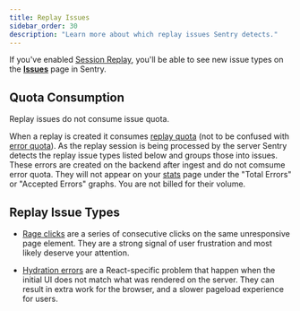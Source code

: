```yaml
---
title: Replay Issues
sidebar_order: 30
description: "Learn more about which replay issues Sentry detects."
---
```


If you've enabled [Session Replay](/product/explore/session-replay/), you'll be able to see new issue types on the [**Issues**](https://sentry.io/orgredirect/organizations/:orgslug/issues/) page in Sentry.

## Quota Consumption

<Note>
Replay issues do not consume issue quota.
</Note>

When a replay is created it consumes [replay quota](/pricing/quotas/manage-replay-quota/) (not to be confused with [error quota](/pricing/quotas/manage-event-stream-guide/)). As the replay session is being processed by the server Sentry detects the replay issue types listed below and groups those into issues. These errors are created on the backend after ingest and do not comsume error quota. They will not appear on your [stats](https://sentry.io/orgredirect/organizations/:orgslug/stats/) page under the "Total Errors" or "Accepted Errors" graphs. You are not billed for their volume.

## Replay Issue Types

- [Rage clicks](/product/issues/issue-details/replay-issues/rage-clicks/) are a series of consecutive clicks on the same unresponsive page element. They are a strong signal of user frustration and most likely deserve your attention.

- [Hydration errors](/product/issues/issue-details/replay-issues/hydration-error/) are a React-specific problem that happen when the initial UI does not match what was rendered on the server. They can result in extra work for the browser, and a slower pageload experience for users.
